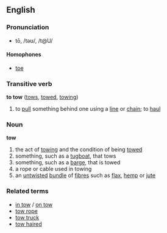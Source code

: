 ==English==
===Pronunciation===
*tō, /təʊ/, /t@U/
====Homophones====
*[[toe]]
===Transitive verb===
'''to tow''' ([[tows]], [[towed]], [[towing]])
#to [[pull]] something behind one using a [[line]] or [[chain]]; to [[haul]]

===Noun===
'''tow'''
#the act of [[towing]] and the condition of being [[towed]]
#something, such as a [[tugboat]], that tows
#something, such as a [[barge]], that is towed
#a rope or cable used in towing
#an [[untwisted]] [[bundle]] of [[fibre]]s such as [[flax]], [[hemp]] or [[jute]]


===Related terms===
*[[in tow]] / [[on tow]]
*[[tow rope]]
*[[tow truck]]
*[[tow haired]]